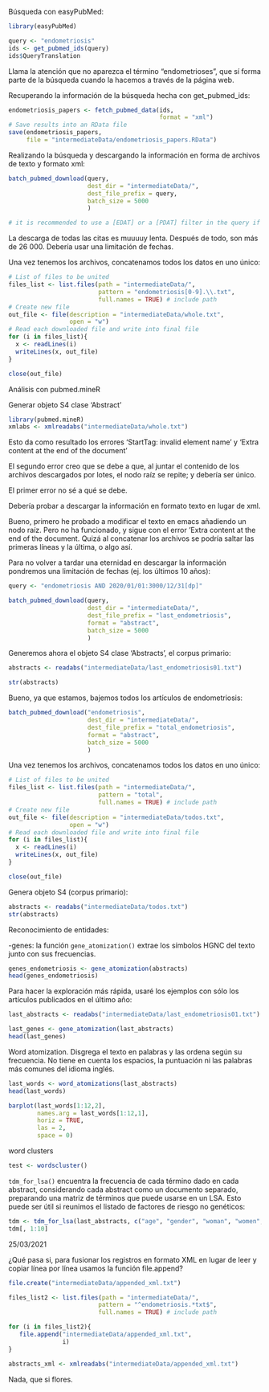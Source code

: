 Búsqueda con easyPubMed:
```r
library(easyPubMed)

query <- "endometriosis"
ids <- get_pubmed_ids(query)
ids$QueryTranslation
```

Llama la atención que no aparezca el término "endometrioses", que sí forma parte de la búsqueda cuando la hacemos a través de la página web.

Recuperando la información de la búsqueda hecha con get_pubmed_ids:
```r
endometriosis_papers <- fetch_pubmed_data(ids,
                                          format = "xml")
# Save results into an RData file
save(endometriosis_papers,
     file = "intermediateData/endometriosis_papers.RData")
```

Realizando la búsqueda y descargando la información en forma de archivos de texto y formato xml:
```r
batch_pubmed_download(query,
                      dest_dir = "intermediateData/",
                      dest_file_prefix = query,
                      batch_size = 5000
                      )

# it is recommended to use a [EDAT] or a [PDAT] filter in the query if you want to ensure reproducible results.
```

La descarga de todas las citas es muuuuy lenta. Después de todo, son más de 26 000. Debería usar una limitación de fechas.

Una vez tenemos los archivos, concatenamos todos los datos en uno único:
```r
# List of files to be united
files_list <- list.files(path = "intermediateData/",
                         pattern = "endometriosis[0-9].\\.txt",
                         full.names = TRUE) # include path
# Create new file
out_file <- file(description = "intermediateData/whole.txt",
                 open = "w")
# Read each downloaded file and write into final file
for (i in files_list){
  x <- readLines(i)
  writeLines(x, out_file)
}

close(out_file)
```

Análisis con pubmed.mineR

Generar objeto S4 clase 'Abstract'
```r
library(pubmed.mineR)
xmlabs <- xmlreadabs("intermediateData/whole.txt")
```

Esto da como resultado los errores 'StartTag: invalid element name' y 'Extra content at the end of the document'

El segundo error creo que se debe a que, al juntar el contenido de los archivos descargados por lotes, el nodo raíz se repite; y debería ser único.

El primer error no sé a qué se debe.

Debería probar a descargar la información en formato texto en lugar de xml.

Bueno, primero he probado a modificar el texto en emacs añadiendo un nodo raíz. Pero no ha funcionado, y sigue con el error 'Extra content at the end of the document. Quizá al concatenar los archivos se podría saltar las primeras líneas y la última, o algo así.

Para no volver a tardar una eternidad en descargar la información pondremos una limitación de fechas (ej. los últimos 10 años):
```r
query <- "endometriosis AND 2020/01/01:3000/12/31[dp]"

batch_pubmed_download(query,
                      dest_dir = "intermediateData/",
                      dest_file_prefix = "last_endometriosis",
                      format = "abstract",
                      batch_size = 5000
                      )
```

Generemos ahora el objeto S4 clase 'Abstracts', el corpus primario:
```r
abstracts <- readabs("intermediateData/last_endometriosis01.txt")

str(abstracts)
```

Bueno, ya que estamos, bajemos todos los artículos de endometriosis:
```r
batch_pubmed_download("endometriosis",
                      dest_dir = "intermediateData/",
                      dest_file_prefix = "total_endometriosis",
                      format = "abstract",
                      batch_size = 5000
                      )
```

Una vez tenemos los archivos, concatenamos todos los datos en uno único:
```r
# List of files to be united
files_list <- list.files(path = "intermediateData/",
                         pattern = "total",
                         full.names = TRUE) # include path
# Create new file
out_file <- file(description = "intermediateData/todos.txt",
                 open = "w")
# Read each downloaded file and write into final file
for (i in files_list){
  x <- readLines(i)
  writeLines(x, out_file)
}

close(out_file)
```

Genera objeto S4 (corpus primario):
```r
abstracts <- readabs("intermediateData/todos.txt")
str(abstracts)
```

Reconocimiento de entidades:

-genes: la función `gene_atomization()` extrae los símbolos HGNC del texto junto con sus frecuencias.
```r
genes_endometriosis <- gene_atomization(abstracts)
head(genes_endometriosis)
```

Para hacer la exploración más rápida, usaré los ejemplos con sólo los artículos publicados en el último año:
```r
last_abstracts <- readabs("intermediateData/last_endometriosis01.txt")

last_genes <- gene_atomization(last_abstracts)
head(last_genes)
```

Word atomization. Disgrega el texto en palabras y las ordena según su frecuencia. No tiene en cuenta los espacios, la puntuación ni las palabras más comunes del idioma inglés.
```r
last_words <- word_atomizations(last_abstracts)
head(last_words)
```

```r
barplot(last_words[1:12,2], 
        names.arg = last_words[1:12,1],
        horiz = TRUE,
        las = 2,
        space = 0)
```

word clusters
```r
test <- wordscluster()
```

`tdm_for_lsa()` encuentra la frecuencia de cada término dado en cada abstract, considerando cada abstract como un documento separado, preparando una matriz de términos que puede usarse en un LSA. Esto puede ser útil si reunimos el listado de factores de riesgo no genéticos:
```r
tdm <- tdm_for_lsa(last_abstracts, c("age", "gender", "woman", "women", " man ", " men ", "smoking", "relationships", "relation"))
tdm[, 1:10]
```

25/03/2021

¿Qué pasa si, para fusionar los registros en formato XML en lugar de leer y copiar línea por línea usamos la función file.append?
```r
file.create("intermediateData/appended_xml.txt")

files_list2 <- list.files(path = "intermediateData/",
                         pattern = "^endometriosis.*txt$",
                         full.names = TRUE) # include path

for (i in files_list2){
   file.append("intermediateData/appended_xml.txt",
               i)
}
```

```r
abstracts_xml <- xmlreadabs("intermediateData/appended_xml.txt")
```

Nada, que si flores.


